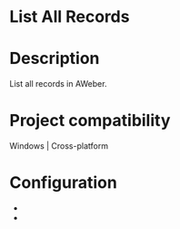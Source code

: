 ﻿# List All Records

# Description

List all records in AWeber.

# Project compatibility

Windows | Cross-platform

# Configuration

* 
*
